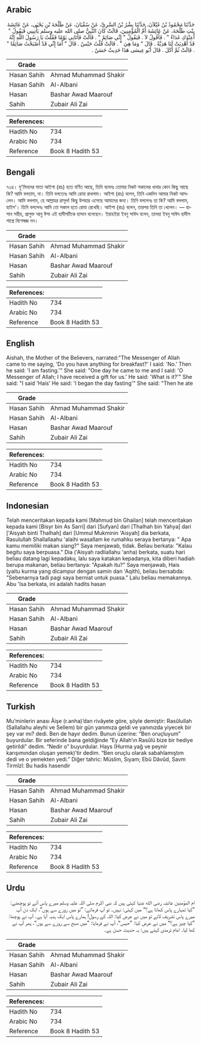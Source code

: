 ## Arabic


<div dir="rtl" lang="ar" style={{fontSize:'larger',backgroundColor:'#f8f9fa',padding:20}}>
حَدَّثَنَا مَحْمُودُ بْنُ غَيْلاَنَ، حَدَّثَنَا بِشْرُ بْنُ السَّرِيِّ، عَنْ سُفْيَانَ، عَنْ طَلْحَةَ بْنِ يَحْيَى، عَنْ عَائِشَةَ بِنْتِ طَلْحَةَ، عَنْ عَائِشَةَ أُمِّ الْمُؤْمِنِينَ، قَالَتْ كَانَ النَّبِيُّ صلى الله عليه وسلم يَأْتِينِي فَيَقُولُ ‏"‏ أَعِنْدَكِ غَدَاءٌ ‏"‏ ‏.‏ فَأَقُولُ لاَ ‏.‏ فَيَقُولُ ‏"‏ إِنِّي صَائِمٌ ‏"‏ ‏.‏ قَالَتْ فَأَتَانِي يَوْمًا فَقُلْتُ يَا رَسُولَ اللَّهِ إِنَّهُ قَدْ أُهْدِيَتْ لَنَا هَدِيَّةٌ ‏.‏ قَالَ ‏"‏ وَمَا هِيَ ‏"‏ ‏.‏ قَالَتْ قُلْتُ حَيْسٌ ‏.‏ قَالَ ‏"‏ أَمَا إِنِّي قَدْ أَصْبَحْتُ صَائِمًا ‏"‏ ‏.‏ قَالَتْ ثُمَّ أَكَلَ ‏.‏ قَالَ أَبُو عِيسَى هَذَا حَدِيثٌ حَسَنٌ ‏.‏
</div>
<div style={{backgroundColor:'#f8f9fa',padding:20, marginBottom: 10}}><table> <thead> <tr> <th>Grade</th> <th></th> </tr> </thead> <tbody> <tr><td>Hasan Sahih</td><td>Ahmad Muhammad Shakir</td></tr><tr><td>Hasan Sahih</td><td>Al-Albani</td></tr><tr><td>Hasan</td><td>Bashar Awad Maarouf</td></tr><tr><td>Sahih</td><td>Zubair Ali Zai</td></tr></tbody></table><table> <thead> <tr> <th>References:</th> <th></th> </tr> </thead> <tbody><tr><td>Hadith No</td><td>734</td></tr><tr><td>Arabic No</td><td>734</td></tr><tr><td>Reference</td><td>Book 8 Hadith 53</td></tr></tbody></table></div>

## Bengali


<div dir="ltr" lang="bn" style={{fontSize:'larger',backgroundColor:'#f8f9fa',padding:20}}>
৭৩৪। মু'মিনদের মাতা আইশা (রাঃ) হতে বর্ণিত আছে, তিনি বলেনঃ তোমার নিকট সকালের খাবার কোন কিছু আছে কি? আমি বলতাম, না। তিনি বলতেনঃ আমি রোযা রাখলাম। আইশা (রাঃ) বলেন, তিনি একদিন আমার নিকট আসলেন। আমি বললাম, হে আল্লাহর রাসূল! কিছু উপহার এসেছে আমাদের জন্য। তিনি বললেনঃ তা কি? আমি বললাম, হাইস’। তিনি বললেনঃ আমি তো সকাল হতে রোযা রেখেছি। আইশা (রাঃ) বলেন, তারপর তিনি তা খেলেন। — হাসান সহীহ, প্রাগুক্ত আবু ঈসা এই হাদীসটিকে হাসান বলেছেন। ইয়াহইয়া ইবনু সাঈদ বলেন, তালহা ইবনু সাঈদ হাদীস শাস্ত্রে বিশেষজ্ঞ নন।
</div>
<div style={{backgroundColor:'#f8f9fa',padding:20, marginBottom: 10}}><table> <thead> <tr> <th>Grade</th> <th></th> </tr> </thead> <tbody> <tr><td>Hasan Sahih</td><td>Ahmad Muhammad Shakir</td></tr><tr><td>Hasan Sahih</td><td>Al-Albani</td></tr><tr><td>Hasan</td><td>Bashar Awad Maarouf</td></tr><tr><td>Sahih</td><td>Zubair Ali Zai</td></tr></tbody></table><table> <thead> <tr> <th>References:</th> <th></th> </tr> </thead> <tbody><tr><td>Hadith No</td><td>734</td></tr><tr><td>Arabic No</td><td>734</td></tr><tr><td>Reference</td><td>Book 8 Hadith 53</td></tr></tbody></table></div>

## English


<div dir="ltr" lang="en" style={{fontSize:'larger',backgroundColor:'#f8f9fa',padding:20}}>
Aishah, the Mother of the Believers, narrated:"The Messenger of Allah came to me saying, 'Do you have anything for breakfast?' I said: 'No.' Then he said: 'I am fasting.'" She said: "One day he came to me and I said: 'O Messenger of Allah; I have received a gift for us.' He said: 'What is it?'" She said: "I said 'Hais' He said: 'I began the day fasting'" She said: "Then he ate
</div>
<div style={{backgroundColor:'#f8f9fa',padding:20, marginBottom: 10}}><table> <thead> <tr> <th>Grade</th> <th></th> </tr> </thead> <tbody> <tr><td>Hasan Sahih</td><td>Ahmad Muhammad Shakir</td></tr><tr><td>Hasan Sahih</td><td>Al-Albani</td></tr><tr><td>Hasan</td><td>Bashar Awad Maarouf</td></tr><tr><td>Sahih</td><td>Zubair Ali Zai</td></tr></tbody></table><table> <thead> <tr> <th>References:</th> <th></th> </tr> </thead> <tbody><tr><td>Hadith No</td><td>734</td></tr><tr><td>Arabic No</td><td>734</td></tr><tr><td>Reference</td><td>Book 8 Hadith 53</td></tr></tbody></table></div>

## Indonesian


<div dir="ltr" lang="id" style={{fontSize:'larger',backgroundColor:'#f8f9fa',padding:20}}>
Telah menceritakan kepada kami [Mahmud bin Ghailan] telah menceritakan kepada kami [Bisyr bin As Sarri] dari [Sufyan] dari [Thalhah bin Yahya] dari ['Aisyah binti Thalhah] dari [Ummul Mukminin 'Aisyah] dia berkata, Rasulullah Shallallaahu 'alaihi wasallam ke rumahku seraya bertanya: " Apa kamu memiliki makan siang?" Saya menjawab, tidak. Beliau berkata: "Kalau begitu saya berpuasa." Dia ('Aisyah radliallahu 'anha) berkata, suatu hari beliau datang lagi kepadaku, lalu saya katakan kepadanya, kita diberi hadiah berupa makanan, beliau bertanya: "Apakah itu?" Saya menjawab, Hais (yaitu kurma yang dicampur dengan samin dan 'Aqith), beliau bersabda: "Sebenarnya tadi pagi saya berniat untuk puasa." Lalu beliau memakannya. Abu 'Isa berkata, ini adalah hadits hasan
</div>
<div style={{backgroundColor:'#f8f9fa',padding:20, marginBottom: 10}}><table> <thead> <tr> <th>Grade</th> <th></th> </tr> </thead> <tbody> <tr><td>Hasan Sahih</td><td>Ahmad Muhammad Shakir</td></tr><tr><td>Hasan Sahih</td><td>Al-Albani</td></tr><tr><td>Hasan</td><td>Bashar Awad Maarouf</td></tr><tr><td>Sahih</td><td>Zubair Ali Zai</td></tr></tbody></table><table> <thead> <tr> <th>References:</th> <th></th> </tr> </thead> <tbody><tr><td>Hadith No</td><td>734</td></tr><tr><td>Arabic No</td><td>734</td></tr><tr><td>Reference</td><td>Book 8 Hadith 53</td></tr></tbody></table></div>

## Turkish


<div dir="ltr" lang="tr" style={{fontSize:'larger',backgroundColor:'#f8f9fa',padding:20}}>
Mu’minlerin anası Âişe (r.anha)’dan rivâyete göre, şöyle demiştir: Rasûlullah (Sallallahu aleyhi ve Sellem) bir gün yanımıza geldi ve yanınızda yiyecek bir şey var mı? dedi. Ben de hayır dedim. Bunun üzerine: “Ben oruçluyum” buyurdular. Bir seferinde bana geldiğinde “Ey Allah’ın Rasûlü bize bir hediye getirildi” dedim. “Nedir o” buyurdular. Hays (Hurma yağ ve peynir karışımından oluşan yemek)’tir dedim. “Ben oruçlu olarak sabahlamıştım dedi ve o yemekten yedi.” Diğer tahric: Müslim, Sıyam; Ebû Dâvûd, Savm Tirmîzî: Bu hadis hasendir
</div>
<div style={{backgroundColor:'#f8f9fa',padding:20, marginBottom: 10}}><table> <thead> <tr> <th>Grade</th> <th></th> </tr> </thead> <tbody> <tr><td>Hasan Sahih</td><td>Ahmad Muhammad Shakir</td></tr><tr><td>Hasan Sahih</td><td>Al-Albani</td></tr><tr><td>Hasan</td><td>Bashar Awad Maarouf</td></tr><tr><td>Sahih</td><td>Zubair Ali Zai</td></tr></tbody></table><table> <thead> <tr> <th>References:</th> <th></th> </tr> </thead> <tbody><tr><td>Hadith No</td><td>734</td></tr><tr><td>Arabic No</td><td>734</td></tr><tr><td>Reference</td><td>Book 8 Hadith 53</td></tr></tbody></table></div>

## Urdu


<div dir="rtl" lang="ur" style={{fontSize:'larger',backgroundColor:'#f8f9fa',padding:20}}>
ام المؤمنین عائشہ رضی الله عنہا کہتی ہیں کہ نبی اکرم صلی اللہ علیہ وسلم میرے پاس آتے تو پوچھتے: ”کیا تمہارے پاس کھانا ہے؟“ میں کہتی: نہیں۔ تو آپ فرماتے: ”تو میں روزے سے ہوں“، ایک دن آپ میرے پاس تشریف لائے تو میں نے عرض کیا: اللہ کے رسول! ہمارے پاس ایک ہدیہ آیا ہے۔ آپ نے پوچھا: ”کیا چیز ہے؟“ میں نے عرض کیا: ”حیس“، آپ نے فرمایا: ”میں صبح سے روزے سے ہوں“، پھر آپ نے کھا لیا۔ امام ترمذی کہتے ہیں: یہ حدیث حسن ہے۔
</div>
<div style={{backgroundColor:'#f8f9fa',padding:20, marginBottom: 10}}><table> <thead> <tr> <th>Grade</th> <th></th> </tr> </thead> <tbody> <tr><td>Hasan Sahih</td><td>Ahmad Muhammad Shakir</td></tr><tr><td>Hasan Sahih</td><td>Al-Albani</td></tr><tr><td>Hasan</td><td>Bashar Awad Maarouf</td></tr><tr><td>Sahih</td><td>Zubair Ali Zai</td></tr></tbody></table><table> <thead> <tr> <th>References:</th> <th></th> </tr> </thead> <tbody><tr><td>Hadith No</td><td>734</td></tr><tr><td>Arabic No</td><td>734</td></tr><tr><td>Reference</td><td>Book 8 Hadith 53</td></tr></tbody></table></div>